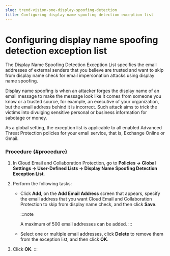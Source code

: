 ```yaml
---
slug: trend-vision-one-display-spoofing-detection
title: Configuring display name spoofing detection exception list
---
```

# Configuring display name spoofing detection exception list

The Display Name Spoofing Detection Exception List specifies the email addresses of external senders that you believe are trusted and want to skip from display name check for email impersonation attacks using display name spoofing.

Display name spoofing is when an attacker forges the display name of an email message to make the message look like it comes from someone you know or a trusted source, for example, an executive of your organization, but the email address behind it is incorrect. Such attack aims to trick the victims into divulging sensitive personal or business information for sabotage or money.

As a global setting, the exception list is applicable to all enabled Advanced Threat Protection policies for your email service, that is, Exchange Online or Gmail.

### Procedure {#procedure}

1.  In Cloud Email and Collaboration Protection, go to **Policies → Global Settings → User-Defined Lists → Display Name Spoofing Detection Exception List**.

2.  Perform the following tasks:

    - Click **Add**, on the **Add Email Address** screen that appears, specify the email address that you want Cloud Email and Collaboration Protection to skip from display name check, and then click **Save**.

      :::note

      A maximum of 500 email addresses can be added.
      :::

    - Select one or multiple email addresses, click **Delete** to remove them from the exception list, and then click **OK**.

3.  Click **OK**.
:::
